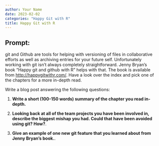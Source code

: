 ```yaml
---
author: Your Name
date: 2023-02-02
categories: "Happy Git with R"
title: Happy Git with R
---
```


## Prompt:

git and Github are tools for helping with versioning of files in collaborative efforts as well as archiving entries for your future self. 
Unfortunately working with git isn't always completely straightforward. 
Jenny Bryan's book "Happy git and github with R" helps with that. The book is available from [http://happygitwithr.com/](http://happygitwithr.com/). Have a look over the index and pick one of the chapters for a more in-depth read.

Write a blog post answering the following questions: 

1. **Write a short (100-150 words) summary of the chapter you read in-depth.**



2. **Looking back at all of the team projects you have been involved in, describe the biggest mishap you had. Could that have been avoided using git? How?**. 


3. **Give an example of one new git feature that you learned about from Jenny Bryan's book.**.

